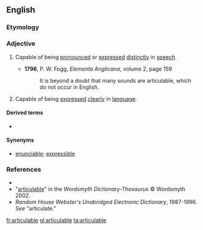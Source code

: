 ==English==

===Etymology===
{{suffix|articulate|alt1=articul(ate)|able}}

===Adjective===
{{en-adj}}

# {{context|of words, linguistic expressions, etc.}} Capable of being [[pronounce]]d or [[express]]ed [[distinctly]] in [[speech]].
#* '''1796''', P. W. Fogg, ''Elementa Anglicana'', volume 2, page 159
#*: It is beyond a doubt that many sounds are articulable, which do not occur in English.
# {{context|of ideas, thoughts, etc.}} Capable of being [[express]]ed [[clearly]] in [[language]].

====Derived terms====
* {{l/en|inarticulable}}

====Synonyms====
* [[enunciable]]; [[expressible]]

===References===
* {{R:Dictionary.com}}
*"[http://www.wordsmyth.net/live/home.php?script=search&matchent=articulable&matchtype=exact articulable]" in the ''Wordsmyth Dictionary-Thesaurus'' © Wordsmyth 2002.
* ''Random House Webster's Unabridged Electronic Dictionary'', 1987-1996. ''See'' "articulate."

[[fr:articulable]]
[[gl:articulable]]
[[ta:articulable]]